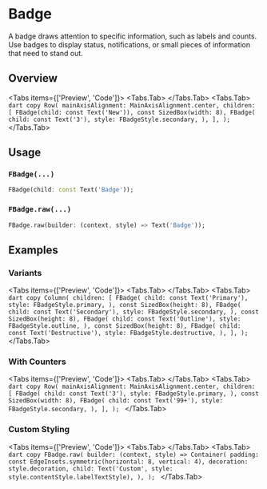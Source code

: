 
# Badge

A badge draws attention to specific information, such as labels and counts. Use badges to display status, notifications, or small pieces of information that need to stand out.

<LinkBadgeGroup>
    <LinkBadge label="API Reference" href="https://pub.dev/documentation/forui/latest/forui.widgets.badge/"/>
    <LinkBadge label="Source Code" href="https://github.com/forus-labs/forui/blob/main/lib/src/widgets/badge/badge.dart"/>
</LinkBadgeGroup>

## Overview

<Tabs items={['Preview', 'Code']}>
  <Tabs.Tab>
      <Widget name='badge' query={{}}/>
  </Tabs.Tab>
  <Tabs.Tab>
      ```dart copy
      Row(
        mainAxisAlignment: MainAxisAlignment.center,
        children: [
          FBadge(child: const Text('New')),
          const SizedBox(width: 8),
          FBadge(
            child: const Text('3'),
            style: FBadgeStyle.secondary,
          ),
        ],
      );
      ```
  </Tabs.Tab>
</Tabs>

## Usage

### `FBadge(...)`

```dart copy
FBadge(child: const Text('Badge'));
```

### `FBadge.raw(...)`

```dart copy
FBadge.raw(builder: (context, style) => Text('Badge'));
```

## Examples

### Variants

<Tabs items={['Preview', 'Code']}>
  <Tabs.Tab>
      <Widget name='badge' variant='variants' query={{}}/>
  </Tabs.Tab>
  <Tabs.Tab>
      ```dart copy
      Column(
        children: [
          FBadge(
            child: const Text('Primary'),
            style: FBadgeStyle.primary,
          ),
          const SizedBox(height: 8),
          FBadge(
            child: const Text('Secondary'),
            style: FBadgeStyle.secondary,
          ),
          const SizedBox(height: 8),
          FBadge(
            child: const Text('Outline'),
            style: FBadgeStyle.outline,
          ),
          const SizedBox(height: 8),
          FBadge(
            child: const Text('Destructive'),
            style: FBadgeStyle.destructive,
          ),
        ],
      );
      ```
  </Tabs.Tab>
</Tabs>

### With Counters

<Tabs items={['Preview', 'Code']}>
  <Tabs.Tab>
      <Widget name='badge' variant='counters' query={{}}/>
  </Tabs.Tab>
  <Tabs.Tab>
      ```dart copy
      Row(
        mainAxisAlignment: MainAxisAlignment.center,
        children: [
          FBadge(
            child: const Text('3'),
            style: FBadgeStyle.primary,
          ),
          const SizedBox(width: 8),
          FBadge(
            child: const Text('99+'),
            style: FBadgeStyle.secondary,
          ),
        ],
      );
      ```
  </Tabs.Tab>
</Tabs>

### Custom Styling

<Tabs items={['Preview', 'Code']}>
  <Tabs.Tab>
      <Widget name='badge' variant='custom' query={{}}/>
  </Tabs.Tab>
  <Tabs.Tab>
      ```dart copy
      FBadge.raw(
        builder: (context, style) => Container(
          padding: const EdgeInsets.symmetric(horizontal: 8, vertical: 4),
          decoration: style.decoration,
          child: Text('Custom', style: style.contentStyle.labelTextStyle),
        ),
      );
      ```
  </Tabs.Tab>
</Tabs>
